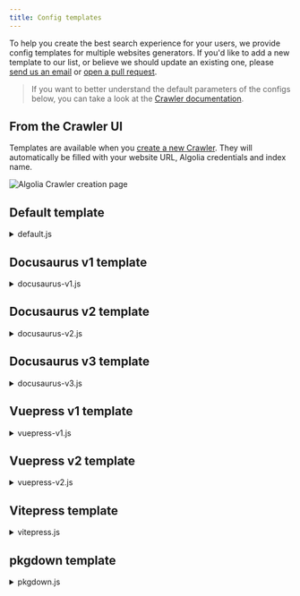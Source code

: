 ```yaml
---
title: Config templates
---
```



To help you create the best search experience for your users, we provide config templates for multiple websites generators. If you'd like to add a new template to our list, or believe we should update an existing one, please [send us an email](mailto\:docsearch@algolia.com) or [open a pull request](https://github.com/algolia/docsearch).

> If you want to better understand the default parameters of the configs below, you can take a look at the [Crawler documentation](https://www.algolia.com/doc/tools/crawler/apis/configuration/).

## &#x20;From the Crawler UI

Templates are available when you [create a new Crawler](https://crawler.algolia.com/admin/crawlers/create). They will automatically be filled with your website URL, Algolia credentials and index name.

<div className="uil-ta-center">
  <img src={useBaseUrl('img/assets/new-crawler-creation.png')} alt="Algolia Crawler creation page" />
</div>


## Default template

<details>
  <summary>default.js</summary>

  <div>
    ```js
    new Crawler({
      appId: 'YOUR_APP_ID',
      apiKey: 'YOUR_API_KEY',
      indexPrefix: 'crawler_',
      rateLimit: 8,
      maxDepth: 10,
      startUrls: ['https://YOUR_WEBSITE_URL'],
      renderJavaScript: false,
      sitemaps: [],
      ignoreCanonicalTo: false,
      discoveryPatterns: ['https://YOUR_WEBSITE_URL/**'],
      actions: [
        {
          indexName: 'YOUR_INDEX_NAME',
          pathsToMatch: ['https://YOUR_WEBSITE_URL/**'],
          recordExtractor: ({ helpers }) => {
            return helpers.docsearch({
              recordProps: {
                lvl1: ['header h1', 'article h1', 'main h1', 'h1', 'head > title'],
                content: ['article p, article li', 'main p, main li', 'p, li'],
                lvl0: {
                  selectors: '',
                  defaultValue: 'Documentation',
                },
                lvl2: ['article h2', 'main h2', 'h2'],
                lvl3: ['article h3', 'main h3', 'h3'],
                lvl4: ['article h4', 'main h4', 'h4'],
                lvl5: ['article h5', 'main h5', 'h5'],
                lvl6: ['article h6', 'main h6', 'h6'],
              },
              aggregateContent: true,
              recordVersion: 'v3',
            });
          },
        },
      ],
      initialIndexSettings: {
        YOUR_INDEX_NAME: {
          attributesForFaceting: ['type', 'lang'],
          attributesToRetrieve: [
            'hierarchy',
            'content',
            'anchor',
            'url',
            'url_without_anchor',
            'type',
          ],
          attributesToHighlight: ['hierarchy', 'content'],
          attributesToSnippet: ['content:10'],
          camelCaseAttributes: ['hierarchy', 'content'],
          searchableAttributes: [
            'unordered(hierarchy.lvl0)',
            'unordered(hierarchy.lvl1)',
            'unordered(hierarchy.lvl2)',
            'unordered(hierarchy.lvl3)',
            'unordered(hierarchy.lvl4)',
            'unordered(hierarchy.lvl5)',
            'unordered(hierarchy.lvl6)',
            'content',
          ],
          distinct: true,
          attributeForDistinct: 'url',
          customRanking: [
            'desc(weight.pageRank)',
            'desc(weight.level)',
            'asc(weight.position)',
          ],
          ranking: [
            'words',
            'filters',
            'typo',
            'attribute',
            'proximity',
            'exact',
            'custom',
          ],
          highlightPreTag: '<span class="algolia-docsearch-suggestion--highlight">',
          highlightPostTag: '</span>',
          minWordSizefor1Typo: 3,
          minWordSizefor2Typos: 7,
          allowTyposOnNumericTokens: false,
          minProximity: 1,
          ignorePlurals: true,
          advancedSyntax: true,
          attributeCriteriaComputedByMinProximity: true,
          removeWordsIfNoResults: 'allOptional',
        },
      },
    });
    ```
  </div>
</details>


## Docusaurus v1 template

<details>
  <summary>docusaurus-v1.js</summary>

  <div>
    ```js
    new Crawler({
      appId: 'YOUR_APP_ID',
      apiKey: 'YOUR_API_KEY',
      rateLimit: 8,
      maxDepth: 10,
      startUrls: [
        'https://YOUR_WEBSITE_URL/docs/',
        'https://YOUR_WEBSITE_URL/',
        'https://YOUR_WEBSITE_URL/blog/',
      ],
      sitemaps: ['https://YOUR_WEBSITE_URL/sitemap.xml'],
      ignoreCanonicalTo: false,
      discoveryPatterns: ['https://YOUR_WEBSITE_URL/**'],
      actions: [
        {
          indexName: 'YOUR_INDEX_NAME',
          pathsToMatch: ['https://YOUR_WEBSITE_URL/docs/**'],
          recordExtractor: ({ $, helpers }) => {
            // Removing DOM elements we don't want to crawl
            const toRemove = '.hash-link';
            $(toRemove).remove();

            return helpers.docsearch({
              recordProps: {
                lvl0: {
                  selectors: '.navBreadcrumb h2 span',
                  defaultValue: 'Docs',
                },
                lvl1: '.post h1',
                lvl2: '.post h2',
                lvl3: '.post h3',
                lvl4: '.post h4',
                content: '.post article p, .post article li',
                tags: {
                  defaultValue: ['docs'],
                },
              },
              indexHeadings: true,
              aggregateContent: true,
            });
          },
        },
        {
          indexName: 'YOUR_INDEX_NAME',
          pathsToMatch: ['https://YOUR_WEBSITE_URL/blog/**'],
          recordExtractor: ({ $, helpers }) => {
            // Removing DOM elements we don't want to crawl
            const toRemove = '.hash-link';
            $(toRemove).remove();

            return helpers.docsearch({
              recordProps: {
                lvl0: {
                  selectors: '.navBreadcrumb h2 span',
                  defaultValue: 'Blog',
                },
                lvl1: '.post h1',
                lvl2: '.post h2',
                lvl3: '.post h3',
                lvl4: '.post h4',
                content: '.post article p, .post article li',
                tags: {
                  defaultValue: ['blog'],
                },
              },
              indexHeadings: true,
              aggregateContent: true,
            });
          },
        },
      ],
      initialIndexSettings: {
        YOUR_INDEX_NAME: {
          attributesForFaceting: ['type', 'lang', 'language', 'version', 'tags'],
          attributesToRetrieve: [
            'hierarchy',
            'content',
            'anchor',
            'url',
            'url_without_anchor',
            'type',
          ],
          attributesToHighlight: ['hierarchy', 'hierarchy_camel', 'content'],
          attributesToSnippet: ['content:10'],
          camelCaseAttributes: ['hierarchy', 'hierarchy_radio', 'content'],
          searchableAttributes: [
            'unordered(hierarchy_radio_camel.lvl0)',
            'unordered(hierarchy_radio.lvl0)',
            'unordered(hierarchy_radio_camel.lvl1)',
            'unordered(hierarchy_radio.lvl1)',
            'unordered(hierarchy_radio_camel.lvl2)',
            'unordered(hierarchy_radio.lvl2)',
            'unordered(hierarchy_radio_camel.lvl3)',
            'unordered(hierarchy_radio.lvl3)',
            'unordered(hierarchy_radio_camel.lvl4)',
            'unordered(hierarchy_radio.lvl4)',
            'unordered(hierarchy_radio_camel.lvl5)',
            'unordered(hierarchy_radio.lvl5)',
            'unordered(hierarchy_radio_camel.lvl6)',
            'unordered(hierarchy_radio.lvl6)',
            'unordered(hierarchy_camel.lvl0)',
            'unordered(hierarchy.lvl0)',
            'unordered(hierarchy_camel.lvl1)',
            'unordered(hierarchy.lvl1)',
            'unordered(hierarchy_camel.lvl2)',
            'unordered(hierarchy.lvl2)',
            'unordered(hierarchy_camel.lvl3)',
            'unordered(hierarchy.lvl3)',
            'unordered(hierarchy_camel.lvl4)',
            'unordered(hierarchy.lvl4)',
            'unordered(hierarchy_camel.lvl5)',
            'unordered(hierarchy.lvl5)',
            'unordered(hierarchy_camel.lvl6)',
            'unordered(hierarchy.lvl6)',
            'content',
          ],
          distinct: true,
          attributeForDistinct: 'url',
          customRanking: [
            'desc(weight.pageRank)',
            'desc(weight.level)',
            'asc(weight.position)',
          ],
          ranking: [
            'words',
            'filters',
            'typo',
            'attribute',
            'proximity',
            'exact',
            'custom',
          ],
          highlightPreTag: '<span class="algolia-docsearch-suggestion--highlight">',
          highlightPostTag: '</span>',
          minWordSizefor1Typo: 3,
          minWordSizefor2Typos: 7,
          allowTyposOnNumericTokens: false,
          minProximity: 1,
          ignorePlurals: true,
          advancedSyntax: true,
          attributeCriteriaComputedByMinProximity: true,
          removeWordsIfNoResults: 'allOptional',
        },
      },
    });
    ```
  </div>
</details>


## Docusaurus v2 template

<details>
  <summary>docusaurus-v2.js</summary>

  <div>
    ```js
    new Crawler({
      appId: 'YOUR_APP_ID',
      apiKey: 'YOUR_API_KEY',
      rateLimit: 8,
      maxDepth: 10,
      startUrls: ['https://YOUR_WEBSITE_URL/'],
      sitemaps: ['https://YOUR_WEBSITE_URL/sitemap.xml'],
      ignoreCanonicalTo: true,
      discoveryPatterns: ['https://YOUR_WEBSITE_URL/**'],
      actions: [
        {
          indexName: 'YOUR_INDEX_NAME',
          pathsToMatch: ['https://YOUR_WEBSITE_URL/**'],
          recordExtractor: ({ $, helpers }) => {
            // priority order: deepest active sub list header -> navbar active item -> 'Documentation'
            const lvl0 =
              $(
                '.menu__link.menu__link--sublist.menu__link--active, .navbar__item.navbar__link--active'
              )
                .last()
                .text() || 'Documentation';

            return helpers.docsearch({
              recordProps: {
                lvl0: {
                  selectors: '',
                  defaultValue: lvl0,
                },
                lvl1: ['header h1', 'article h1'],
                lvl2: 'article h2',
                lvl3: 'article h3',
                lvl4: 'article h4',
                lvl5: 'article h5, article td:first-child',
                lvl6: 'article h6',
                content: 'article p, article li, article td:last-child',
              },
              indexHeadings: true,
              aggregateContent: true,
              recordVersion: 'v3',
            });
          },
        },
      ],
      initialIndexSettings: {
        YOUR_INDEX_NAME: {
          attributesForFaceting: [
            'type',
            'lang',
            'language',
            'version',
            'docusaurus_tag',
          ],
          attributesToRetrieve: [
            'hierarchy',
            'content',
            'anchor',
            'url',
            'url_without_anchor',
            'type',
          ],
          attributesToHighlight: ['hierarchy', 'content'],
          attributesToSnippet: ['content:10'],
          camelCaseAttributes: ['hierarchy', 'content'],
          searchableAttributes: [
            'unordered(hierarchy.lvl0)',
            'unordered(hierarchy.lvl1)',
            'unordered(hierarchy.lvl2)',
            'unordered(hierarchy.lvl3)',
            'unordered(hierarchy.lvl4)',
            'unordered(hierarchy.lvl5)',
            'unordered(hierarchy.lvl6)',
            'content',
          ],
          distinct: true,
          attributeForDistinct: 'url',
          customRanking: [
            'desc(weight.pageRank)',
            'desc(weight.level)',
            'asc(weight.position)',
          ],
          ranking: [
            'words',
            'filters',
            'typo',
            'attribute',
            'proximity',
            'exact',
            'custom',
          ],
          highlightPreTag: '<span class="algolia-docsearch-suggestion--highlight">',
          highlightPostTag: '</span>',
          minWordSizefor1Typo: 3,
          minWordSizefor2Typos: 7,
          allowTyposOnNumericTokens: false,
          minProximity: 1,
          ignorePlurals: true,
          advancedSyntax: true,
          attributeCriteriaComputedByMinProximity: true,
          removeWordsIfNoResults: 'allOptional',
          separatorsToIndex: '_',
        },
      },
    });
    ```
  </div>
</details>


## Docusaurus v3 template

<details>
  <summary>docusaurus-v3.js</summary>

  <div>
    ```js
    new Crawler({
      appId: 'YOUR_APP_ID',
      apiKey: 'YOUR_API_KEY',
      rateLimit: 8,
      maxDepth: 10,
      startUrls: ['https://YOUR_WEBSITE_URL/'],
      sitemaps: ['https://YOUR_WEBSITE_URL/sitemap.xml'],
      ignoreCanonicalTo: true,
      discoveryPatterns: ['https://YOUR_WEBSITE_URL/**'],
      actions: [
        {
          indexName: 'YOUR_INDEX_NAME',
          pathsToMatch: ['https://YOUR_WEBSITE_URL/**'],
          recordExtractor: ({ $, helpers }) => {
            // priority order: deepest active sub list header -> navbar active item -> 'Documentation'
            const lvl0 =
              $(
                '.menu__link.menu__link--sublist.menu__link--active, .navbar__item.navbar__link--active'
              )
                .last()
                .text() || 'Documentation';

            return helpers.docsearch({
              recordProps: {
                lvl0: {
                  selectors: '',
                  defaultValue: lvl0,
                },
                lvl1: ['header h1', 'article h1'],
                lvl2: 'article h2',
                lvl3: 'article h3',
                lvl4: 'article h4',
                lvl5: 'article h5, article td:first-child',
                lvl6: 'article h6',
                content: 'article p, article li, article td:last-child',
              },
              indexHeadings: true,
              aggregateContent: true,
              recordVersion: 'v3',
            });
          },
        },
      ],
      initialIndexSettings: {
        YOUR_INDEX_NAME: {
          attributesForFaceting: [
            'type',
            'lang',
            'language',
            'version',
            'docusaurus_tag',
          ],
          attributesToRetrieve: [
            'hierarchy',
            'content',
            'anchor',
            'url',
            'url_without_anchor',
            'type',
          ],
          attributesToHighlight: ['hierarchy', 'content'],
          attributesToSnippet: ['content:10'],
          camelCaseAttributes: ['hierarchy', 'content'],
          searchableAttributes: [
            'unordered(hierarchy.lvl0)',
            'unordered(hierarchy.lvl1)',
            'unordered(hierarchy.lvl2)',
            'unordered(hierarchy.lvl3)',
            'unordered(hierarchy.lvl4)',
            'unordered(hierarchy.lvl5)',
            'unordered(hierarchy.lvl6)',
            'content',
          ],
          distinct: true,
          attributeForDistinct: 'url',
          customRanking: [
            'desc(weight.pageRank)',
            'desc(weight.level)',
            'asc(weight.position)',
          ],
          ranking: [
            'words',
            'filters',
            'typo',
            'attribute',
            'proximity',
            'exact',
            'custom',
          ],
          highlightPreTag: '<span class="algolia-docsearch-suggestion--highlight">',
          highlightPostTag: '</span>',
          minWordSizefor1Typo: 3,
          minWordSizefor2Typos: 7,
          allowTyposOnNumericTokens: false,
          minProximity: 1,
          ignorePlurals: true,
          advancedSyntax: true,
          attributeCriteriaComputedByMinProximity: true,
          removeWordsIfNoResults: 'allOptional',
          separatorsToIndex: '_',
        },
      },
    });
    ```
  </div>
</details>


## Vuepress v1 template

<details>
  <summary>vuepress-v1.js</summary>

  <div>
    ```js
    new Crawler({
      appId: 'YOUR_APP_ID',
      apiKey: 'YOUR_API_KEY',
      rateLimit: 8,
      maxDepth: 10,
      startUrls: ['https://YOUR_WEBSITE_URL/'],
      sitemaps: ['https://YOUR_WEBSITE_URL/sitemap.xml'],
      ignoreCanonicalTo: false,
      discoveryPatterns: ['https://YOUR_WEBSITE_URL/**'],
      actions: [
        {
          indexName: 'YOUR_INDEX_NAME',
          pathsToMatch: ['https://YOUR_WEBSITE_URL/**'],
          recordExtractor: ({ $, helpers }) => {
            return helpers.docsearch({
              recordProps: {
                lvl0: {
                  selectors: 'p.sidebar-heading.open',
                  defaultValue: 'Documentation',
                },
                lvl1: '.content__default h1',
                lvl2: '.content__default h2',
                lvl3: '.content__default h3',
                lvl4: '.content__default h4',
                lvl5: '.content__default h5',
                content: '.content__default p, .content__default li',
              },
              indexHeadings: true,
              aggregateContent: true,
            });
          },
        },
      ],
      initialIndexSettings: {
        YOUR_INDEX_NAME: {
          attributesForFaceting: ['type', 'lang'],
          attributesToRetrieve: ['hierarchy', 'content', 'anchor', 'url'],
          attributesToHighlight: ['hierarchy', 'hierarchy_camel', 'content'],
          attributesToSnippet: ['content:10'],
          camelCaseAttributes: ['hierarchy', 'hierarchy_radio', 'content'],
          searchableAttributes: [
            'unordered(hierarchy_radio_camel.lvl0)',
            'unordered(hierarchy_radio.lvl0)',
            'unordered(hierarchy_radio_camel.lvl1)',
            'unordered(hierarchy_radio.lvl1)',
            'unordered(hierarchy_radio_camel.lvl2)',
            'unordered(hierarchy_radio.lvl2)',
            'unordered(hierarchy_radio_camel.lvl3)',
            'unordered(hierarchy_radio.lvl3)',
            'unordered(hierarchy_radio_camel.lvl4)',
            'unordered(hierarchy_radio.lvl4)',
            'unordered(hierarchy_radio_camel.lvl5)',
            'unordered(hierarchy_radio.lvl5)',
            'unordered(hierarchy_radio_camel.lvl6)',
            'unordered(hierarchy_radio.lvl6)',
            'unordered(hierarchy_camel.lvl0)',
            'unordered(hierarchy.lvl0)',
            'unordered(hierarchy_camel.lvl1)',
            'unordered(hierarchy.lvl1)',
            'unordered(hierarchy_camel.lvl2)',
            'unordered(hierarchy.lvl2)',
            'unordered(hierarchy_camel.lvl3)',
            'unordered(hierarchy.lvl3)',
            'unordered(hierarchy_camel.lvl4)',
            'unordered(hierarchy.lvl4)',
            'unordered(hierarchy_camel.lvl5)',
            'unordered(hierarchy.lvl5)',
            'unordered(hierarchy_camel.lvl6)',
            'unordered(hierarchy.lvl6)',
            'content',
          ],
          distinct: true,
          attributeForDistinct: 'url',
          customRanking: [
            'desc(weight.pageRank)',
            'desc(weight.level)',
            'asc(weight.position)',
          ],
          ranking: [
            'words',
            'filters',
            'typo',
            'attribute',
            'proximity',
            'exact',
            'custom',
          ],
          highlightPreTag: '<span class="algolia-docsearch-suggestion--highlight">',
          highlightPostTag: '</span>',
          minWordSizefor1Typo: 3,
          minWordSizefor2Typos: 7,
          allowTyposOnNumericTokens: false,
          minProximity: 1,
          ignorePlurals: true,
          advancedSyntax: true,
          attributeCriteriaComputedByMinProximity: true,
          removeWordsIfNoResults: 'allOptional',
        },
      },
    });
    ```
  </div>
</details>


## Vuepress v2 template

<details>
  <summary>vuepress-v2.js</summary>

  <div>
    ```js
    new Crawler({
      appId: 'YOUR_APP_ID',
      apiKey: 'YOUR_API_KEY',
      rateLimit: 8,
      maxDepth: 10,
      startUrls: ['https://YOUR_WEBSITE_URL/'],
      sitemaps: ['https://YOUR_WEBSITE_URL/sitemap.xml'],
      ignoreCanonicalTo: false,
      discoveryPatterns: ['https://YOUR_WEBSITE_URL/**'],
      actions: [
        {
          indexName: 'YOUR_INDEX_NAME',
          pathsToMatch: ['https://YOUR_WEBSITE_URL/**'],
          recordExtractor: ({ $, helpers }) => {
            return helpers.docsearch({
              recordProps: {
                lvl0: {
                  selectors: '.sidebar-heading.active',
                  defaultValue: 'Documentation',
                },
                lvl1: '.theme-default-content h1',
                lvl2: '.theme-default-content h2',
                lvl3: '.theme-default-content h3',
                lvl4: '.theme-default-content h4',
                lvl5: '.theme-default-content h5',
                content: '.theme-default-content p, .theme-default-content li',
              },
              indexHeadings: true,
              aggregateContent: true,
              recordVersion: 'v3',
            });
          },
        },
      ],
      initialIndexSettings: {
        YOUR_INDEX_NAME: {
          attributesForFaceting: ['type', 'lang'],
          attributesToRetrieve: ['hierarchy', 'content', 'anchor', 'url'],
          attributesToHighlight: ['hierarchy', 'content'],
          attributesToSnippet: ['content:10'],
          camelCaseAttributes: ['hierarchy', 'content'],
          searchableAttributes: [
            'unordered(hierarchy.lvl0)',
            'unordered(hierarchy.lvl1)',
            'unordered(hierarchy.lvl2)',
            'unordered(hierarchy.lvl3)',
            'unordered(hierarchy.lvl4)',
            'unordered(hierarchy.lvl5)',
            'unordered(hierarchy.lvl6)',
            'content',
          ],
          distinct: true,
          attributeForDistinct: 'url',
          customRanking: [
            'desc(weight.pageRank)',
            'desc(weight.level)',
            'asc(weight.position)',
          ],
          ranking: [
            'words',
            'filters',
            'typo',
            'attribute',
            'proximity',
            'exact',
            'custom',
          ],
          highlightPreTag: '<span class="algolia-docsearch-suggestion--highlight">',
          highlightPostTag: '</span>',
          minWordSizefor1Typo: 3,
          minWordSizefor2Typos: 7,
          allowTyposOnNumericTokens: false,
          minProximity: 1,
          ignorePlurals: true,
          advancedSyntax: true,
          attributeCriteriaComputedByMinProximity: true,
          removeWordsIfNoResults: 'allOptional',
        },
      },
    });
    ```
  </div>
</details>


## Vitepress template

<details>
  <summary>vitepress.js</summary>

  <div>
    ```js
    new Crawler({
      appId: 'YOUR_APP_ID',
      apiKey: 'YOUR_API_KEY',
      rateLimit: 8,
      maxDepth: 10,
      startUrls: ['https://YOUR_WEBSITE_URL/'],
      sitemaps: ['https://YOUR_WEBSITE_URL/sitemap.xml'],
      discoveryPatterns: ['https://YOUR_WEBSITE_URL/**'],
      actions: [
        {
          indexName: 'YOUR_INDEX_NAME',
          pathsToMatch: ['https://YOUR_WEBSITE_URL/**'],
          recordExtractor: ({ $, helpers }) => {
            return helpers.docsearch({
              recordProps: {
                lvl0: {
                  selectors: '',
                  defaultValue: 'Documentation',
                },
                lvl1: '.content h1',
                lvl2: '.content h2',
                lvl3: '.content h3',
                lvl4: '.content h4',
                lvl5: '.content h5',
                content: '.content p, .content li',
              },
              indexHeadings: true,
              aggregateContent: true,
              recordVersion: 'v3',
            });
          },
        },
      ],
      initialIndexSettings: {
        YOUR_INDEX_NAME: {
          attributesForFaceting: ['type', 'lang'],
          attributesToRetrieve: ['hierarchy', 'content', 'anchor', 'url'],
          attributesToHighlight: ['hierarchy', 'content'],
          attributesToSnippet: ['content:10'],
          camelCaseAttributes: ['hierarchy', 'content'],
          searchableAttributes: [
            'unordered(hierarchy.lvl0)',
            'unordered(hierarchy.lvl1)',
            'unordered(hierarchy.lvl2)',
            'unordered(hierarchy.lvl3)',
            'unordered(hierarchy.lvl4)',
            'unordered(hierarchy.lvl5)',
            'unordered(hierarchy.lvl6)',
            'content',
          ],
          distinct: true,
          attributeForDistinct: 'url',
          customRanking: [
            'desc(weight.pageRank)',
            'desc(weight.level)',
            'asc(weight.position)',
          ],
          ranking: [
            'words',
            'filters',
            'typo',
            'attribute',
            'proximity',
            'exact',
            'custom',
          ],
          highlightPreTag: '<span class="algolia-docsearch-suggestion--highlight">',
          highlightPostTag: '</span>',
          minWordSizefor1Typo: 3,
          minWordSizefor2Typos: 7,
          allowTyposOnNumericTokens: false,
          minProximity: 1,
          ignorePlurals: true,
          advancedSyntax: true,
          attributeCriteriaComputedByMinProximity: true,
          removeWordsIfNoResults: 'allOptional',
        },
      },
    });
    ```
  </div>
</details>


## pkgdown template

<details>
  <summary>pkgdown.js</summary>

  <div>
    ```js
    new Crawler({
      appId: 'YOUR_APP_ID',
      apiKey: 'YOUR_API_KEY',
      rateLimit: 8,
      maxDepth: 10,
      startUrls: [
        'https://YOUR_WEBSITE_URL/index.html',
        'https://YOUR_WEBSITE_URL/',
        'https://YOUR_WEBSITE_URL/reference',
        'https://YOUR_WEBSITE_URL/articles',
      ],
      sitemaps: ['https://YOUR_WEBSITE_URL/sitemap.xml'],
      exclusionPatterns: [
        '**/reference/',
        '**/reference/index.html',
        '**/articles/',
        '**/articles/index.html',
      ],
      discoveryPatterns: ['https://YOUR_WEBSITE_URL/**'],
      actions: [
        {
          indexName: 'YOUR_INDEX_NAME',
          pathsToMatch: ['https://YOUR_WEBSITE_URL/index.html**/**'],
          recordExtractor: ({ $, helpers }) => {
            // Removing DOM elements we don't want to crawl
            const toRemove = '.dont-index';
            $(toRemove).remove();

            return helpers.docsearch({
              recordProps: {
                lvl0: {
                  selectors: '.contents h1',
                  defaultValue: 'YOUR_INDEX_NAME Home page',
                },
                lvl1: '.contents h2',
                lvl2: '.contents h3',
                lvl3: '.ref-arguments td, .ref-description',
                content: '.contents p, .contents li, .contents .pre',
                tags: {
                  defaultValue: ['homepage'],
                },
              },
              indexHeadings: { from: 2, to: 6 },
              aggregateContent: true,
            });
          },
        },
        {
          indexName: 'YOUR_INDEX_NAME',
          pathsToMatch: ['https://YOUR_WEBSITE_URL/reference**/**'],
          recordExtractor: ({ $, helpers }) => {
            // Removing DOM elements we don't want to crawl
            const toRemove = '.dont-index';
            $(toRemove).remove();

            return helpers.docsearch({
              recordProps: {
                lvl0: {
                  selectors: '.contents h1',
                },
                lvl1: '.contents .name',
                lvl2: '.ref-arguments th',
                lvl3: '.ref-arguments td, .ref-description',
                content: '.contents p, .contents li',
                tags: {
                  defaultValue: ['reference'],
                },
              },
              indexHeadings: { from: 2, to: 6 },
              aggregateContent: true,
            });
          },
        },
        {
          indexName: 'YOUR_INDEX_NAME',
          pathsToMatch: ['https://YOUR_WEBSITE_URL/articles**/**'],
          recordExtractor: ({ $, helpers }) => {
            // Removing DOM elements we don't want to crawl
            const toRemove = '.dont-index';
            $(toRemove).remove();

            return helpers.docsearch({
              recordProps: {
                lvl0: {
                  selectors: '.contents h1',
                },
                lvl1: '.contents .name',
                lvl2: '.contents h2, .contents h3',
                content: '.contents p, .contents li',
                tags: {
                  defaultValue: ['articles'],
                },
              },
              indexHeadings: { from: 2, to: 6 },
              aggregateContent: true,
            });
          },
        },
      ],
      initialIndexSettings: {
        YOUR_INDEX_NAME: {
          attributesForFaceting: ['type', 'lang'],
          attributesToRetrieve: [
            'hierarchy',
            'content',
            'anchor',
            'url',
            'url_without_anchor',
          ],
          attributesToHighlight: ['hierarchy', 'content'],
          attributesToSnippet: ['content:10'],
          camelCaseAttributes: ['hierarchy', 'content'],
          searchableAttributes: [
            'unordered(hierarchy.lvl0)',
            'unordered(hierarchy.lvl1)',
            'unordered(hierarchy.lvl2)',
            'unordered(hierarchy.lvl3)',
            'unordered(hierarchy.lvl4)',
            'unordered(hierarchy.lvl5)',
            'unordered(hierarchy.lvl6)',
            'content',
          ],
          distinct: true,
          attributeForDistinct: 'url',
          customRanking: [
            'desc(weight.pageRank)',
            'desc(weight.level)',
            'asc(weight.position)',
          ],
          ranking: [
            'words',
            'filters',
            'typo',
            'attribute',
            'proximity',
            'exact',
            'custom',
          ],
          highlightPreTag: '<span class="algolia-docsearch-suggestion--highlight">',
          highlightPostTag: '</span>',
          minWordSizefor1Typo: 3,
          minWordSizefor2Typos: 7,
          allowTyposOnNumericTokens: false,
          minProximity: 1,
          ignorePlurals: true,
          advancedSyntax: true,
          attributeCriteriaComputedByMinProximity: true,
          removeWordsIfNoResults: 'allOptional',
          separatorsToIndex: '_',
        },
      },
    });
    ```
  </div>
</details>


